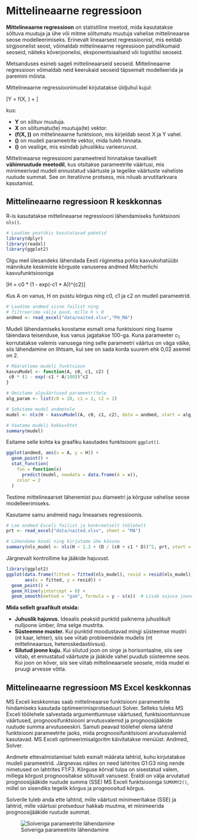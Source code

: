 # Mittelineaarne regressioon

**Mittelineaarne regressioon** on statistiline meetod, mida kasutatakse sõltuva muutuja ja ühe või mitme sõltumatu muutuja vahelise mittelineaarse seose modelleerimiseks. Erinevalt lineaarsest regressioonist, mis eeldab sirgjoonelist seost, võimaldab mittelineaarne regressioon paindlikumaid seoseid, näiteks kõverjoonelisi, eksponentsiaalseid või logistilisi seoseid.

Metsanduses esineb sageli mittelineaarseid seoseid. Mittelineaarne regressioon võimaldab neid keerukaid seoseid täpsemalt modelleerida ja paremini mõista.

Mittelineaarne regressioonimudel kirjutatakse üldjuhul kujul:

\[Y = f(X, \beta) + \epsilon\]

kus:
  
*   **Y** on sõltuv muutuja.
*   **X** on sõltumatu(te) muutuja(te) vektor.
*   **\(f(X, \beta)\)** on mittelineaarne funktsioon, mis kirjeldab seost X ja Y vahel.
*   **\(\beta\)** on mudeli parameetrite vektor, mida tuleb hinnata.
*   **\(\epsilon\)** on vealiige, mis esindab juhuslikku varieeruvust.


Mittelineaarse regressiooni parameetreid hinnatakse tavaliselt **vähimruutude meetodil**, kus otsitakse parameetrite väärtusi, mis minimeerivad mudeli ennustatud väärtuste ja tegelike väärtuste vaheliste ruutude summat. See on iteratiivne protsess, mis nõuab arvutitarkvara kasutamist.

## Mittelineaarne regressioon R keskkonnas

R-is kasutatakse mittelineaarse regressiooni lähendamiseks funktsiooni `nls()`. 

```r
# Laadime peatükis kasutatavad paketid
library(dplyr)
library(readxl)
library(ggplot2)
```


:::{.naidis}
Olgu meil ülesandeks lähendada Eesti riigimetsa pohla kasvukohatüübi männikute keskmiste kõrguste vanuserea andmed Mitcherlichi kasvufunktsiooniga
:::

\[H = c0 * (1 - exp(-c1 * A))^{c2}\]

Kus A on vanus, H on puistu kõrgus ning c0, c1 ja c2 on mudeli parameetrid. 

```r
# Laadime andmed sisse failist ning
# filtreerime välja puud, mille h > 0
andmed <- read_excel("data/naited.xlsx","PH_MA")
```

Mudeli lähendamiseks koostame esmalt oma funktsiooni ning lisame täiendava teisenduse, kus vanus jagatakse 100-ga. Kuna parameeter $c_1$ korrutatakse valemis vanusega ning selle parameetri väärtus on väga väike, siis lähendamine on lihtsam, kui see on sada korda suurem ehk 0,02 asemel on 2.

```r
# Määratleme mudeli funktsioon
kasvuMudel <- function(A, c0, c1, c2) {
 c0 * (1 - exp(-c1 * A/100))^c2
}
```

```r
# Omistame algväärtused parameetritele
alg_param <- list(c0 = 20, c1 = 2, c2 = 1)
```

```r
# Sobitame mudel andmetele
mudel <- nls(H ~ kasvuMudel(A, c0, c1, c2), data = andmed, start = alg_param)
```

```r
# Vaatame mudeli kokkuvõtet
summary(mudel)
```

Esitame selle kohta ka graafiku kasutades funktsiooni `ggplot()`.

```r

ggplot(andmed, aes(x = A, y = H)) +
  geom_point() +
  stat_function(
    fun = function(x)
      predict(mudel, newdata = data.frame(A = x)),
    color = 2
  ) 

```

Testime mittelineaarset lähenemist puu diameetri ja kõrguse vahelise seose modelleerimiseks. 

Kasutame samu andmeid nagu lineaarses regressioonis.

```r
# Loe andmed Exceli failist ja konkreetselt töölehelt
prt <- read_excel("data/naited.xlsx", sheet = "MA")
```

```r
# Lühendame koodi ning kirjutame ühe käsuna
summary(nls_mudel <- nls(H ~ 1.3 + (D / (c0 + c1 * D))^2, prt, start = list(c0 = 1, c1 = 1)))
```


Järgnevalt kontrollime ka jääkide hajuvust.

```r
library(ggplot2)
ggplot(data.frame(fitted = fitted(nls_mudel), resid = resid(nls_mudel)),
       aes(x = fitted, y = resid)) +
  geom_point() +
  geom_hline(yintercept = 0) +
  geom_smooth(method = "gam", formula = y ~ s(x))  # Lisab sujuva joone GAM mudeli abil

```

**Mida sellelt graafikult otsida:**

- **Juhuslik hajuvus.** Ideaalis peaksid punktid paiknema juhuslikult nulljoone ümber, ilma selge mustrita.
- **Süsteemne muster.** Kui punktid moodustavad mingi süsteemse mustri (nt kaar, lehter), siis see viitab probleemidele mudelis (nt mittelineaarsus, heteroskedastiivsus).
- **Silutud joone kuju.** Kui silutud joon on sirge ja horisontaalne, siis see viitab, et ennustatud väärtuste ja jääkide vahel puudub süsteemne seos. Kui joon on kõver, siis see viitab mittelineaarsele seosele, mida mudel ei pruugi arvesse võtta.

## Mittelineaarne regressioon MS Excel keskkonnas

MS Exceli keskkonnas saab mittelineaarse funktsiooni parameetrite hindamiseks kasutada optimeerimisprotseduuri Solver. Selleks tuleks MS Exceli töölehele salvestada argumenttunnuse väärtused, funktsioontunnuse väärtused, prognoosifunktsiooni arvutusvalemid ja prognoosijääkide ruutude summa  arvutuseeskiri. Samuti peavad töölehel olema lahtrid funktsiooni parameetrite jaoks, mida prognoosifunktsiooni arvutusvalemid kasutavad. MS Exceli optimeerimisalgoritm käivitatakse menüüst: Andmed, Solver. 

Andmete ettevalmistamisel tuleb esmalt määrata lahtrid, kuhu kirjutatakse mudeli parameetrid. Järgnevas näites on need lahtrites G1:G3 ning nende nimetused on lahtrites F1:F3. Kõrguse kõrval tulpa on sisestatud valem, millega kõrgust prognoositakse sõltuvalt vanusest. Eraldi on välja arvutatud 	prognoosijääkide ruutude summa (SSE) MS Exceli funktsiooniga `SUMXMY2()`, millel on sisendiks tegelik kõrgus ja prognoositud kõrgus. 

Solverile tuleb anda ette lahtrid, mille väärtust minimeeritakse (SSE) ja lahtrid, mille väärtusi protseduur hakkab muutma, et minimeerida prognoosijääkide ruutude summat.

![Solveriga parameetrite lähendamine](pildid/ms_excel_solver.png)

